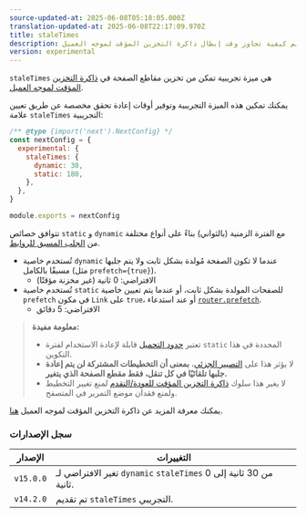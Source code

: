 ```yaml
---
source-updated-at: 2025-06-08T05:18:05.000Z
translation-updated-at: 2025-06-08T22:17:09.970Z
title: staleTimes
description: تعلم كيفية تجاوز وقت إبطال ذاكرة التخزين المؤقت لموجه العميل (Client Router Cache).
version: experimental
---
```


`staleTimes` هي ميزة تجريبية تمكن من تخزين مقاطع الصفحة في [ذاكرة التخزين المؤقت لموجه العميل](/docs/app/deep-dive/caching#client-side-router-cache).

يمكنك تمكين هذه الميزة التجريبية وتوفير أوقات إعادة تحقق مخصصة عن طريق تعيين علامة `staleTimes` التجريبية:

```js filename="next.config.js"
/** @type {import('next').NextConfig} */
const nextConfig = {
  experimental: {
    staleTimes: {
      dynamic: 30,
      static: 180,
    },
  },
}

module.exports = nextConfig
```

تتوافق خصائص `static` و `dynamic` مع الفترة الزمنية (بالثواني) بناءً على أنواع مختلفة من [الجلب المسبق للروابط](/docs/app/api-reference/components/link#prefetch).

- تُستخدم خاصية `dynamic` عندما لا تكون الصفحة مُولدة بشكل ثابت ولا يتم جلبها مسبقًا بالكامل (مثل `prefetch={true}`).
  - الافتراضي: 0 ثانية (غير مخزنة مؤقتًا)
- تُستخدم خاصية `static` للصفحات المولدة بشكل ثابت، أو عندما يتم تعيين خاصية `prefetch` في مكون `Link` على `true`، أو عند استدعاء [`router.prefetch`](/docs/app/deep-dive/caching#routerprefetch).
  - الافتراضي: 5 دقائق

> **معلومة مفيدة:**
>
> - تعتبر [حدود التحميل](/docs/app/api-reference/file-conventions/loading) قابلة لإعادة الاستخدام لفترة `static` المحددة في هذا التكوين.
> - لا يؤثر هذا على [التصيير الجزئي](/docs/app/getting-started/linking-and-navigating#client-side-transitions)، **بمعنى أن التخطيطات المشتركة لن يتم إعادة جلبها تلقائيًا في كل تنقل، فقط مقطع الصفحة الذي يتغير.**
> - لا يغير هذا سلوك [ذاكرة التخزين المؤقت للعودة/التقدم](/docs/app/deep-dive/caching#client-side-router-cache) لمنع تغيير التخطيط ولمنع فقدان موضع التمرير في المتصفح.

يمكنك معرفة المزيد عن ذاكرة التخزين المؤقت لموجه العميل [هنا](/docs/app/deep-dive/caching#client-side-router-cache).

### سجل الإصدارات

| الإصدار   | التغييرات                                                    |
| --------- | ---------------------------------------------------------- |
| `v15.0.0` | تغير الافتراضي لـ `dynamic` `staleTimes` من 30 ثانية إلى 0 ثانية. |
| `v14.2.0` | تم تقديم `staleTimes` التجريبي.                      |